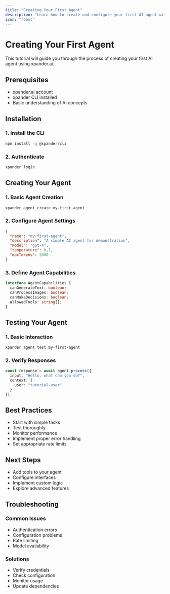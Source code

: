 ```yaml
---
title: "Creating Your First Agent"
description: "Learn how to create and configure your first AI agent with xpander.ai"
icon: "robot"
---
```


# Creating Your First Agent

This tutorial will guide you through the process of creating your first AI agent using xpander.ai.

## Prerequisites

- xpander.ai account
- xpander CLI installed
- Basic understanding of AI concepts

## Installation

### 1. Install the CLI
```bash
npm install -g @xpander/cli
```

### 2. Authenticate
```bash
xpander login
```

## Creating Your Agent

### 1. Basic Agent Creation
```bash
xpander agent create my-first-agent
```

### 2. Configure Agent Settings
```json
{
  "name": "my-first-agent",
  "description": "A simple AI agent for demonstration",
  "model": "gpt-4",
  "temperature": 0.7,
  "maxTokens": 2000
}
```

### 3. Define Agent Capabilities
```typescript
interface AgentCapabilities {
  canGenerateText: boolean;
  canProcessImages: boolean;
  canMakeDecisions: boolean;
  allowedTools: string[];
}
```

## Testing Your Agent

### 1. Basic Interaction
```bash
xpander agent test my-first-agent
```

### 2. Verify Responses
```typescript
const response = await agent.process({
  input: "Hello, what can you do?",
  context: {
    user: "tutorial-user"
  }
});
```

## Best Practices

- Start with simple tasks
- Test thoroughly
- Monitor performance
- Implement proper error handling
- Set appropriate rate limits

## Next Steps
- Add tools to your agent
- Configure interfaces
- Implement custom logic
- Explore advanced features

## Troubleshooting

### Common Issues
- Authentication errors
- Configuration problems
- Rate limiting
- Model availability

### Solutions
- Verify credentials
- Check configuration
- Monitor usage
- Update dependencies 